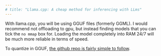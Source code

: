 ```yaml
---
# title: "Llama.cpp: A cheap method for inferencing with LLms"
---
```


With llama.cpp, you will be using GGUF files (formerly GGML). I would recommend not offloading to gpu, but instead finding models that you can tick the `no mmap` box for. Loading the model completely into RAM 24/7 will be much more reliable in terms of speed.

To quantize in GGUF, [the github repo is fairly simple to follow](https://github.com/ggerganov/llama.cpp).